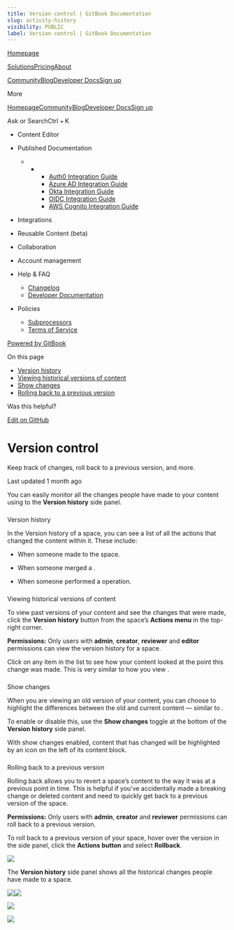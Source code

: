```yaml
---
title: Version control | GitBook Documentation
slug: activity-history
visibility: PUBLIC
label: Version control | GitBook Documentation
---
```

[Homepage](https://www.gitbook.com/)

[Solutions](https://www.gitbook.com/solutions/public-docs)[Pricing](https://www.gitbook.com/pricing)[About](https://www.gitbook.com/about)

[Community](https://github.com/GitbookIO/community)[Blog](https://www.gitbook.com/blog)[Developer Docs](https://developer.gitbook.com/)[Sign up](https://gitbook.com/join)

More

[Homepage](https://www.gitbook.com/)[Community](https://github.com/GitbookIO/community)[Blog](https://www.gitbook.com/blog)[Developer Docs](https://developer.gitbook.com/)[Sign up](https://gitbook.com/join)

Ask or SearchCtrl + K

*   Content Editor
    
*   Published Documentation
    
    *   *   *   [Auth0 Integration Guide](https://developer.gitbook.com/visitor-authentication/guides/integrations/how-to-use-auth0-integration-for-visitor-authentication)
            *   [Azure AD Integration Guide](https://developer.gitbook.com/visitor-authentication/guides/integrations/how-to-use-azure-ad-integration-for-visitor-authentication)
            *   [Okta Integration Guide](https://developer.gitbook.com/visitor-authentication/guides/integrations/how-to-use-okta-integration-for-visitor-authentication)
            *   [OIDC Integration Guide](https://developer.gitbook.com/visitor-authentication/guides/integrations/how-to-use-the-oidc-integration-for-visitor-authentication)
            *   [AWS Cognito Integration Guide](https://developer.gitbook.com/visitor-authentication/guides/integrations/how-to-use-the-aws-cognito-integration-for-visitor-authentication)
            
        
    
*   Integrations
    
*   Reusable Content (beta)
    
*   Collaboration
    
*   Account management
    
*   Help & FAQ
    
    *   [Changelog](https://changelog.gitbook.com/)
    *   [Developer Documentation](https://developer.gitbook.com/)
*   Policies
    
    *   [Subprocessors](https://policies.gitbook.com/security/subprocessors)
    *   [Terms of Service](https://policies.gitbook.com/terms)

[Powered by GitBook](https://www.gitbook.com/?utm_source=content&utm_medium=trademark&utm_campaign=NkEGS7hzeqa35sMXQZ4X)

On this page

*   [Version history](#see-the-activity-of-a-specific-draft)
*   [Viewing historical versions of content](#viewing-historical-versions-of-content)
*   [Show changes](#show-changes)
*   [Rolling back to a previous version](#rolling-back-to-a-previous-version)

Was this helpful?

[Edit on GitHub](https://github.com/GitbookIO/public-docs/blob/main/content-editor/activity-history.md)

Version control
===============

Keep track of changes, roll back to a previous version, and more.

Last updated 1 month ago

You can easily monitor all the changes people have made to your content using to the **Version history** side panel.

### 

[](#see-the-activity-of-a-specific-draft)

Version history

In the Version history of a space, you can see a list of all the actions that changed the content within it. These include:

*   When someone made to the space.
    
*   When someone merged a .
    
*   When someone performed a operation.
    

### 

[](#viewing-historical-versions-of-content)

Viewing historical versions of content

To view past versions of your content and see the changes that were made, click the **Version history** button from the space’s **Actions menu** in the top-right corner.

**Permissions:** Only users with **admin**, **creator**, **reviewer** and **editor** permissions can view the version history for a space.

Click on any item in the list to see how your content looked at the point this change was made. This is very similar to how you view .

### 

[](#show-changes)

Show changes

When you are viewing an old version of your content, you can choose to highlight the differences between the old and current content — similar to .

To enable or disable this, use the **Show changes** toggle at the bottom of the **Version history** side panel.

With show changes enabled, content that has changed will be highlighted by an icon on the left of its content block.

### 

[](#rolling-back-to-a-previous-version)

Rolling back to a previous version

Rolling back allows you to revert a space’s content to the way it was at a previous point in time. This is helpful if you’ve accidentally made a breaking change or deleted content and need to quickly get back to a previous version of the space.

**Permissions:** Only users with **admin**, **creator** and **reviewer** permissions can roll back to a previous version.

To roll back to a previous version of your space, hover over the version in the side panel, click the **Actions button** and select **Rollback**.

![](https://docs.gitbook.com/~gitbook/image?url=https%3A%2F%2F1050631731-files.gitbook.io%2F%7E%2Ffiles%2Fv0%2Fb%2Fgitbook-x-prod.appspot.com%2Fo%2Fspaces%252FNkEGS7hzeqa35sMXQZ4X%252Fuploads%252FpcLcUuHHE5WQqOtUm3zl%252Feditor-versions.png%3Falt%3Dmedia%26token%3D1bcb486e-b049-4ed9-83cc-b564400340bb&width=768&dpr=4&quality=100&sign=a057ccd2&sv=1)

The **Version history** side panel shows all the historical changes people have made to a space.

![](https://docs.gitbook.com/~gitbook/image?url=https%3A%2F%2F1050631731-files.gitbook.io%2F%7E%2Ffiles%2Fv0%2Fb%2Fgitbook-x-prod.appspot.com%2Fo%2Fspaces%252FNkEGS7hzeqa35sMXQZ4X%252Fuploads%252FkWvcwUthx2meKVtHdEvy%252FRevision%2520history%2520light.png%3Falt%3Dmedia%26token%3Df9168d6b-696d-47d7-84a0-b52521e479a0&width=33&dpr=4&quality=100&sign=992140a5&sv=1)![](https://docs.gitbook.com/~gitbook/image?url=https%3A%2F%2F1050631731-files.gitbook.io%2F%7E%2Ffiles%2Fv0%2Fb%2Fgitbook-x-prod.appspot.com%2Fo%2Fspaces%252FNkEGS7hzeqa35sMXQZ4X%252Fuploads%252FzF9B7oInnNxl9Snio0bd%252FRevision%2520history%2520dark.png%3Falt%3Dmedia%26token%3Dd2e572a8-1ad8-468f-8060-93a7ec22f00a&width=33&dpr=4&quality=100&sign=a3f3f795&sv=1)

![](https://docs.gitbook.com/~gitbook/image?url=https%3A%2F%2F1050631731-files.gitbook.io%2F%7E%2Ffiles%2Fv0%2Fb%2Fgitbook-x-prod.appspot.com%2Fo%2Fspaces%252FNkEGS7hzeqa35sMXQZ4X%252Fuploads%252FIfd7ka3cralqGUz0Z41B%252FFrame%25201.png%3Falt%3Dmedia%26token%3D2cddf304-8c59-4623-b7c2-78b494275308&width=13&dpr=4&quality=100&sign=4304ab0c&sv=1)

![](https://docs.gitbook.com/~gitbook/image?url=https%3A%2F%2F1050631731-files.gitbook.io%2F%7E%2Ffiles%2Fv0%2Fb%2Fgitbook-x-prod.appspot.com%2Fo%2Fspaces%252FNkEGS7hzeqa35sMXQZ4X%252Fuploads%252FIfd7ka3cralqGUz0Z41B%252FFrame%25201.png%3Falt%3Dmedia%26token%3D2cddf304-8c59-4623-b7c2-78b494275308&width=13&dpr=4&quality=100&sign=4304ab0c&sv=1)
